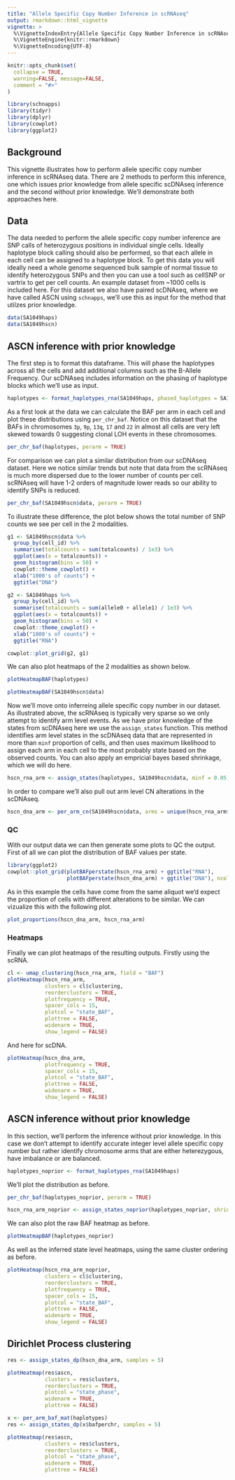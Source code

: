 ```yaml
---
title: "Allele Specific Copy Number Inference in scRNAseq"
output: rmarkdown::html_vignette
vignette: >
  %\VignetteIndexEntry{Allele Specific Copy Number Inference in scRNAseq}
  %\VignetteEngine{knitr::rmarkdown}
  %\VignetteEncoding{UTF-8}
---
```


```r
knitr::opts_chunk$set(
  collapse = TRUE,
  warning=FALSE, message=FALSE, 
  comment = "#>"
)
```

```r
library(schnapps)
library(tidyr)
library(dplyr)
library(cowplot)
library(ggplot2)
```

## Background
This vignette illustrates how to perform allele specific copy number inference in scRNAseq data. There are 2 methods to perform this inference, one which issues prior knowledge from allele specific scDNAseq inference and the second without prior knowledge. We'll demonstrate both approaches here.

## Data
The data needed to perform the allele specific copy number inference are SNP calls of heterozygous positions in individual single cells. Ideally haplotype block calling should also be performed, so that each allele in each cell can be assigned to a haplotype block. To get this data you will ideally need a whole genome sequenced bulk sample of normal tissue to identify heterozygous SNPs and then you can use a tool such as cellSNP or vartrix to get per cell counts. An example dataset from ~1000 cells is included here. For this dataset we also have paired scDNAseq, where we have called ASCN using `schnapps`, we'll use this as input for the method that utilzes prior knowledge.


```r
data(SA1049haps)
data(SA1049hscn)
```

## ASCN inference with prior knowledge
The first step is to format this dataframe. This will phase the haplotypes across all the cells and add additional columns such as the B-Allele Frequency. Our scDNAseq includes information on the phasing of haplotype blocks which we'll use as input.
```r
haplotypes <- format_haplotypes_rna(SA1049haps, phased_haplotypes = SA1049hscn$haplotype_phasing)
```

As a first look at the data we can calculate the BAF per arm in each cell and plot these distributions using `per_chr_baf`. Notice on this dataset that the BAFs in chromosomes `3p`, `9p`, `13q`, `17` and `22` in almost all cells are very left skewed towards 0 suggesting clonal LOH events in these chromosomes.
```r
per_chr_baf(haplotypes, perarm = TRUE)
```

For comparison we can plot a similar distribution from our scDNAseq dataset. Here we notice similar trends but note that data from the scRNAseq is much more dispersed due to the lower number of counts per cell. scRNAseq will have 1-2 orders of magnitude lower reads so our ability to identify SNPs is reduced.

```r
per_chr_baf(SA1049hscn$data, perarm = TRUE)
```

To illustrate these difference, the plot below shows the total number of SNP counts we see per cell in the 2 modalities.

```r
g1 <- SA1049hscn$data %>%
  group_by(cell_id) %>%
  summarise(totalcounts = sum(totalcounts) / 1e3) %>%
  ggplot(aes(x = totalcounts)) +
  geom_histogram(bins = 50) +
  cowplot::theme_cowplot() +
  xlab("1000's of counts") +
  ggtitle("DNA")

g2 <- SA1049haps %>%
  group_by(cell_id) %>%
  summarise(totalcounts = sum(allele0 + allele1) / 1e3) %>%
  ggplot(aes(x = totalcounts)) +
  geom_histogram(bins = 50) +
  cowplot::theme_cowplot() +
  xlab("1000's of counts") +
  ggtitle("RNA")

cowplot::plot_grid(g2, g1)
```

We can also plot heatmaps of the 2 modalities as shown below.
```r
plotHeatmapBAF(haplotypes)
```

```r
plotHeatmapBAF(SA1049hscn$data)
```


Now we'll move onto inferreing allele specific copy number in our dataset. As illustrated above, the scRNAseq is typically very sparse so we only attempt to identify arm level events. As we have prior knowledge of the states from scDNAseq here we use the `assign_states` function. This method identifies arm level states in the scDNAseq data that are represented in more than `minf` proportion of cells, and then uses maximum likelihood to assign each arm in each cell to the most probably state based on the observed counts. You can also apply an empricial bayes based shrinkage, which we will do here.
```r
hscn_rna_arm <- assign_states(haplotypes, SA1049hscn$data, minf = 0.05, shrinkage = TRUE)
```

In order to compare we'll also pull out arm level CN alterations in the scDNAseq.
```r
hscn_dna_arm <- per_arm_cn(SA1049hscn$data, arms = unique(hscn_rna_arm$chrarm))
```

### QC

With our output data we can then generate some plots to QC the output. First of all we can plot the distribution of BAF values per state.

```r
library(ggplot2)
cowplot::plot_grid(plotBAFperstate(hscn_rna_arm) + ggtitle("RNA"),
                   plotBAFperstate(hscn_dna_arm) + ggtitle("DNA"), ncol = 1)
```

As in this example the cells have come from the same aliquot we'd expect the proportion of cells with different alterations to be similar. We can vizualize this with the following plot.

```r
plot_proportions(hscn_dna_arm, hscn_rna_arm)
```

### Heatmaps
Finally we can plot heatmaps of the resulting outputs.
Firstly using the scRNA.
```r
cl <- umap_clustering(hscn_rna_arm, field = "BAF")
plotHeatmap(hscn_rna_arm, 
            clusters = cl$clustering,
            reorderclusters = TRUE,
            plotfrequency = TRUE, 
            spacer_cols = 15, 
            plotcol = "state_BAF", 
            plottree = FALSE,
            widenarm = TRUE,
            show_legend = FALSE)
```


And here for scDNA.
```r
plotHeatmap(hscn_dna_arm, 
            plotfrequency = TRUE, 
            spacer_cols = 15, 
            plotcol = "state_BAF", 
            plottree = FALSE,
            widenarm = TRUE,
            show_legend = FALSE)
```


## ASCN inference without prior knowledge
In this section, we'll perform the inference without prior knowledge. In this case we don't attempt to identify accurate integer level allele specific copy number but rather identify chromosome arms that are either heterezygous, have imbalance or are balanced.

```r
haplotypes_noprior <- format_haplotypes_rna(SA1049haps)
```

We'll plot the distribution as before.
```r
per_chr_baf(haplotypes_noprior, perarm = TRUE)
```

```r
hscn_rna_arm_noprior <- assign_states_noprior(haplotypes_noprior, shrinkage = TRUE)
```
We can also plot the raw BAF heatmap as before.
```r
plotHeatmapBAF(haplotypes_noprior)
```

As well as the inferred state level heatmaps, using the same cluster ordering as before.

```r
plotHeatmap(hscn_rna_arm_noprior, 
            clusters = cl$clustering,
            reorderclusters = TRUE,
            plotfrequency = TRUE, 
            spacer_cols = 15, 
            plotcol = "state_BAF", 
            plottree = FALSE,
            widenarm = TRUE,
            show_legend = FALSE)
```

## Dirichlet Process clustering

```r
res <- assign_states_dp(hscn_dna_arm, samples = 5)

plotHeatmap(res$ascn,
            clusters = res$clusters,
            reorderclusters = TRUE,
            plotcol = "state_phase",
            widenarm = TRUE,
            plottree = FALSE)

```


```r
x <- per_arm_baf_mat(haplotypes)
res <- assign_states_dp(x$bafperchr, samples = 5)

plotHeatmap(res$ascn,
            clusters = res$clusters,
            reorderclusters = TRUE,
            plotcol = "state_phase",
            widenarm = TRUE,
            plottree = FALSE)


```
